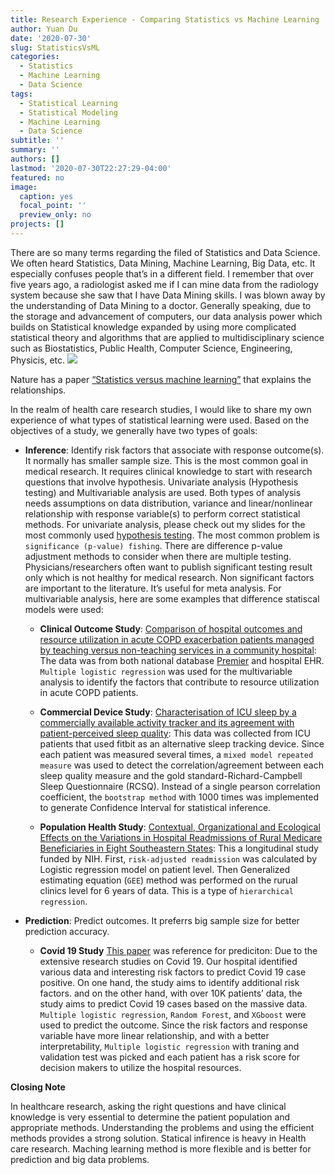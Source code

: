 ```yaml
---
title: Research Experience - Comparing Statistics vs Machine Learning
author: Yuan Du
date: '2020-07-30'
slug: StatisticsVsML
categories:
  - Statistics
  - Machine Learning
  - Data Science
tags:
  - Statistical Learning
  - Statistical Modeling
  - Machine Learning
  - Data Science
subtitle: ''
summary: ''
authors: []
lastmod: '2020-07-30T22:27:29-04:00'
featured: no
image:
  caption: yes
  focal_point: ''
  preview_only: no
projects: []
---
```

There are so many terms regarding the filed of Statistics and Data Science. We often heard Statistics, Data Mining, Machine Learning, Big Data, etc. It especially confuses people that's in a different field. I remember that over five years ago, a radiologist asked me if I can mine data from the radiology system because she saw that I have Data Mining skills. I was blown away by the understanding of Data Mining to a doctor. Generally speaking, due to the storage and advancement of computers, our data analysis power which builds on Statistical knowledge expanded by using more complicated statistical theory and algorithms that are applied to multidisciplinary science such as Biostatistics, Public Health, Computer Science, Engineering, Physicis, etc. 
![](/img/History-DM.jpg)

Nature has a paper ["Statistics versus machine learning"](https://www.nature.com/articles/nmeth.4642#:~:text=Statistics%20draws%20population%20inferences%20from,learning%20finds%20generalizable%20predictive%20patterns.&text=Two%20major%20goals%20in%20the,systems%20are%20inference%20and%20prediction.) that explains the relationships.

In the realm of health care research studies, I would like to share my own experience of what types of statistical learning were used. Based on the objectives of a study, we generally have two types of goals:

- **Inference**: Identify risk factors that associate with response outcome(s). It normally has smaller sample size. This is the most common goal in medical research. It requires clinical knowledge to start with research questions that involve hypothesis. Univariate analysis (Hypothesis testing) and Multivariable analysis are used. Both types of analysis needs assumptions on data distribution, variance and linear/nonlinear relationship with response variable(s) to perform correct statistical methods. For univariate analysis, please check out my slides for the most commonly used [hypothesis testing](https://yuan-du.com/slides/2019-09-advancedstat). The most common problem is `significance (p-value) fishing`. There are difference p-value adjustment methods to consider when there are multiple testing. Physicians/researchers often want to publish significant testing result only which is not healthy for medical research. Non significant factors are important to the literature. It's useful for meta analysis. For multivariable analysis, here are some examples that difference statiscal models were used:

    + **Clinical Outcome Study**: [Comparison of hospital outcomes and resource utilization in acute COPD exacerbation patients managed by teaching versus non-teaching services in a community hospital](https://yuan-du.com/publication/2017-1-copd/): The data was from both national database [Premier](https://www.premierinc.com/about) and hospital EHR. `Multiple logistic regression` was used for the multivariable analysis to identify the factors that contribute to resource utilization in acute COPD patients.
    
    + **Commercial Device Study**: [Characterisation of ICU sleep by a commercially available activity tracker and its agreement with patient-perceived sleep quality](https://yuan-du.com/publication/2020-4-pharm/): This data was collected from ICU patients that used fitbit as an alternative sleep tracking device. Since each patient was measured several times, a `mixed model repeated measure` was used to detect the correlation/agreement between each sleep quality measure and the gold standard-Richard-Campbell Sleep Questionnaire (RCSQ). Instead of a single pearson correlation coefficient, the `bootstrap method` with 1000 times was implemented to generate Confidence Interval for statistical inference. 
    
    + **Population Health Study**: [Contextual, Organizational and Ecological Effects on the Variations in Hospital Readmissions of Rural Medicare Beneficiaries in Eight Southeastern States](https://yuan-du.com/publication/2015-9-rhc/): This a longitudinal study funded by NIH. First, `risk-adjusted readmission` was calculated by Logistic regression model on patient level. Then Generalized estimating equation (`GEE`) method was performed on the rurual clinics level for 6 years of data. This is a type of `hierarchical regression`.

- **Prediction**: Predict outcomes. It preferrs big sample size for better prediction accuracy.

    + **Covid 19 Study** [This paper](https://pubmed.ncbi.nlm.nih.gov/27544541/) was reference for prediciton: Due to the extensive research studies on Covid 19. Our hospital identified various data and interesting risk factors to predict Covid 19 case positive. On one hand, the study aims to identify additional risk factors. and on the other hand, with over 10K patients' data, the study aims to predict Covid 19 cases based on the massive data. `Multiple logistic regression`, `Random Forest`, and `XGboost` were used to predict the outcome. Since the risk factors and response variable have more linear relationship, and with a better interpretability, `Multiple logistic regression` with traning and validation test was picked and each patient has a risk score for decision makers to utilize the hospital resources. 
    
**Closing Note**

In healthcare research, asking the right questions and have clinical knowledge is very essential to determine the patient population and appropriate methods. Understanding the problems and using the efficient methods provides a strong solution. Statical infirence is heavy in Health care research. Maching learning method is more flexible and is better for prediction and big data problems.
